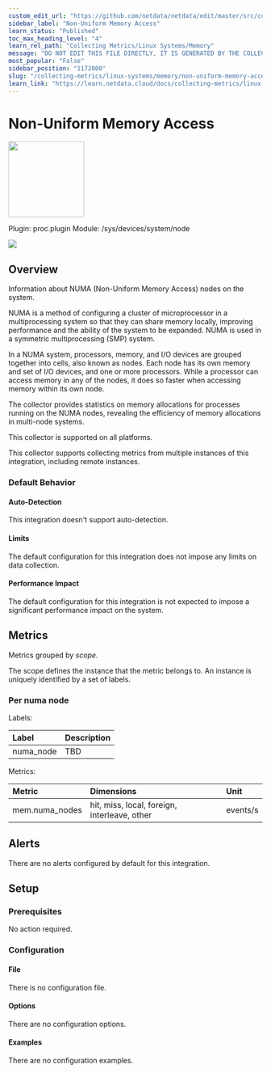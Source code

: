 ```yaml
---
custom_edit_url: "https://github.com/netdata/netdata/edit/master/src/collectors/proc.plugin/metadata.yaml"
sidebar_label: "Non-Uniform Memory Access"
learn_status: "Published"
toc_max_heading_level: "4"
learn_rel_path: "Collecting Metrics/Linux Systems/Memory"
message: "DO NOT EDIT THIS FILE DIRECTLY, IT IS GENERATED BY THE COLLECTOR'S metadata.yaml FILE"
most_popular: "False"
sidebar_position: "1172000"
slug: "/collecting-metrics/linux-systems/memory/non-uniform-memory-access"
learn_link: "https://learn.netdata.cloud/docs/collecting-metrics/linux-systems/memory/non-uniform-memory-access"
---
```



# Non-Uniform Memory Access


<img src="https://netdata.cloud/img/linuxserver.svg" width="150"/>


Plugin: proc.plugin
Module: /sys/devices/system/node

<img src="https://img.shields.io/badge/maintained%20by-Netdata-%2300ab44" />

## Overview

Information about NUMA (Non-Uniform Memory Access) nodes on the system.

NUMA is a method of configuring a cluster of microprocessor in a multiprocessing system so that they can
share memory locally, improving performance and the ability of the system to be expanded. NUMA is used in a
symmetric multiprocessing (SMP) system.

In a NUMA system, processors, memory, and I/O devices are grouped together into cells, also known as nodes.
Each node has its own memory and set of I/O devices, and one or more processors. While a processor can access
memory in any of the nodes, it does so faster when accessing memory within its own node.

The collector provides statistics on memory allocations for processes running on the NUMA nodes, revealing the
efficiency of memory allocations in multi-node systems.




This collector is supported on all platforms.

This collector supports collecting metrics from multiple instances of this integration, including remote instances.


### Default Behavior

#### Auto-Detection

This integration doesn't support auto-detection.

#### Limits

The default configuration for this integration does not impose any limits on data collection.

#### Performance Impact

The default configuration for this integration is not expected to impose a significant performance impact on the system.


## Metrics

Metrics grouped by *scope*.

The scope defines the instance that the metric belongs to. An instance is uniquely identified by a set of labels.



### Per numa node



Labels:

| Label      | Description     |
|:-----------|:----------------|
| numa_node | TBD |

Metrics:

| Metric | Dimensions | Unit |
|:------|:----------|:----|
| mem.numa_nodes | hit, miss, local, foreign, interleave, other | events/s |



## Alerts

There are no alerts configured by default for this integration.


## Setup

### Prerequisites

No action required.

### Configuration

#### File

There is no configuration file.
#### Options



There are no configuration options.

#### Examples
There are no configuration examples.


